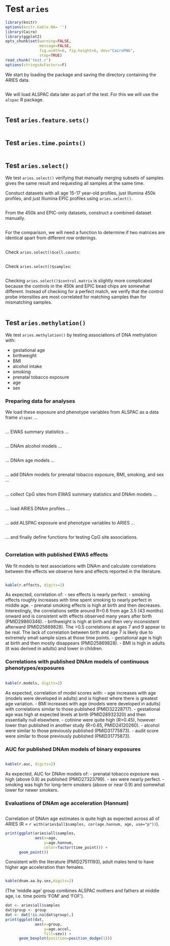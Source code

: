 # Test `aries`

```r
library(knitr)
options(knitr.kable.NA= '')
library(Cairo)
library(ggplot2)
opts_chunk$set(warning=FALSE,
               message=FALSE,
               fig.width=6, fig.height=6, dev="CairoPNG",
               stop=TRUE)
read_chunk('test.r')
options(stringsAsFactors=F)
```

We start by loading the package
and saving the directory containing the ARIES data.
```r
```

We will load ALSPAC data later as part of the test. 
For this we will use the `alspac` R package.
```r
```

## Test `aries.feature.sets()`

```r
```

## Test `aries.time.points()`

```r
```

## Test `aries.select()`

We test `aries.select()` verifying that manually merging
subsets of samples gives the same result and requesting
all samples at the same time.

Constuct datasets with all age 15-17 year-old profiles,
just Illumina 450k profiles,
and just Illumina EPIC profiles
using `aries.select()`.

```r
```

From the 450k and EPIC-only datasets,
construct a combined dataset manually.
```r
```

For the comparison, we will need a function to determine
if two matrices are identical apart from different
row orderings. 
```r
```

Check `aries.select()$cell.counts`:
```r
```

Check `aries.select()$samples`:
```r
```

Checking `aries.select()$control.matrix` is slightly more
complicated because the controls in the 450k and EPIC bead chips
are somewhat different. Instead of checking for a perfect match,
we verify that the control probe intensities are most correlated
for matching samples than for mismatching samples.
```r
```

## Test `aries.methylation()`

We test `aries.methylation()` by testing associations of DNA methylation with:

- gestational age
- birthweight
- BMI
- alcohol intake
- smoking
- prenatal tobacco exposure
- age
- sex

### Preparing data for analyses

We load these exposure and phenotype variables from ALSPAC
as a data frame `alspac` ...
```r
```

... EWAS summary statistics ...
```r
```

... DNAm alcohol models ...
```r
```

... DNAm age models ...
```r
```

... add DNAm models for prenatal tobacco exposure,
BMI, smoking, and sex ...
```r
```

... collect CpG sites from EWAS summary statistics and DNAm models ...
```r
```

... load ARIES DNAm profiles ...
```r
```

... add ALSPAC exposure and phenotype variables to ARIES ...
```r
```

... and finally define functions for testing CpG site associations.
```r
```

### Correlation with published EWAS effects

We fit models to test associations with DNAm
and calculate correlations between the effects we observe
here and effects reported in the literature.
```r
```

```r
kable(r.effects, digits=2)
```

As expected, correlation of:
- sex effects is nearly perfect.
- smoking effects roughly increases with time spent smoking to nearly perfect in middle age.
- prenatal smoking effects is high at birth and then decreases. Interestingly, the correlations settle around R=0.6 from age 3.5 (43 months) onward and is consistent with effects observed many years after birth (PMID29860346).
- birthweight is high at birth and then very inconsistent afterward (PMID25869828).  The >0.5 correlations at ages 7 and 9 appear to be real. The lack of correlation between birth and age 7 is likely due to extremely small sample sizes at those time points.
- gestational age is high at birth and then mostly disappears (PMID25869828).
- BMI is high in adults (it was derived in adults) and lower in children.

### Correlations with published DNAm models of continuous phenotypes/exposures

```r
```

```r
kable(r.models, digits=2)
```

As expected, correlation of model scores with:
- age increases with age (models were developed in adults) and is highest where there is greatest age variation.
- BMI increases with age (models were developed in adults) with correlations similar to those published (PMID32228717).
- gestational age was high at expected levels at birth (PMID28932320) and then essentially null elsewhere.
- cotinine were quite high (R>0.45), however lower than published in another study (R=0.65, PMID24120260).
- alcohol were similar to those previously published (PMID31775873).
- audit score were similar to those previously published (PMID31775873).

### AUC for published DNAm models of binary exposures

```r
```

```r
kable(r.auc, digits=2)
```

As expected, AUC for DNAm models of:
- prenatal tobacco exposure was high (above 0.8) as published (PMID27323799).
- sex were nearly perfect.
- smoking was high for long-term smokers (above or near 0.9) and somewhat lower for newer smokers. 

### Evaluations of DNAm age acceleration (Hannum)

```r
```

Correlation of DNAm age estimates is quite high as expected
across all of ARIES (R = `r with(aries$all$samples, cor(age.hannum, age, use="p"))`).

```r
print(ggplot(aries$all$samples,
             aes(x=age,
                 y=age.hannum,
                 color=factor(time_point))) +
      geom_point())
```


Consistent with the literature (PMID27511193),
adult males tend to have higher age acceleration than females.

```r
```

```r
kable(dnam.aa.by.sex,digits=2)
```
(The 'middle age' group combines ALSPAC mothers and fathers
at middle age, i.e. time points 'FOM' and 'FOF'). 

```r
dat <- aries$all$samples
dat$group <- group
dat <- dat[!is.na(dat$group),]
print(ggplot(dat,
             aes(x=group,
                 y=age.accel,
                 fill=sex)) +
      geom_boxplot(position=position_dodge(1)))
```


